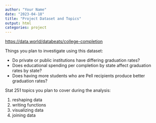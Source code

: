 ```yaml
---
author: "Your Name"
date: "2023-04-18"
title: "Project Dataset and Topics"
output: html
categories: project
---
```


[https://data.world/databeats/college-completion]()

Things you plan to investigate using this dataset:

- Do private or public institutions have differing graduation rates?
- Does educational spending per completion by state affect graduation rates by state?
- Does having more students who are Pell recipients produce better graduation rates?

Stat 251 topics you plan to cover during the analysis:

1. reshaping data
2. writing functions
3. visualizing data
4. joining data

